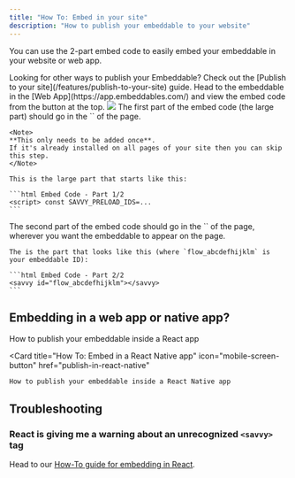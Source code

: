 ```yaml
---
title: "How To: Embed in your site"
description: "How to publish your embeddable to your website"
---
```


You can use the 2-part embed code to easily embed your embeddable in your website or web app.

<Tip>
  Looking for other ways to publish your Embeddable? Check out the [Publish to your site](/features/publish-to-your-site) guide.
</Tip>

<Steps>
  <Step title="Grab the embed code" titleSize="h3">
    Head to the embeddable in the [Web App](https://app.embeddables.com/) and
    view the embed code from the button at the top.
    <Frame>
      <img src="/images/embed-button.png" />
    </Frame>
  </Step>
  <Step title="Insert the first part in the Head">
    The first part of the embed code (the large part) should go in the `<HEAD>` of the page.

    <Note>
    **This only needs to be added once**.
    If it's already installed on all pages of your site then you can skip this step.
    </Note>

    This is the large part that starts like this:

    ```html Embed Code - Part 1/2
    <script> const SAVVY_PRELOAD_IDS=...
    ```

  </Step>
  <Step title="Insert the second part in the Body">
    The second part of the embed code should go in the `<BODY>` of the page, wherever you want the embeddable to appear on the page.

    The is the part that looks like this (where `flow_abcdefhijklm` is your embeddable ID):

    ```html Embed Code - Part 2/2
    <savvy id="flow_abcdefhijklm"></savvy>
    ```

  </Step>
</Steps>

## Embedding in a web app or native app?

<CardGroup cols={2}>
  <Card title="How To: Embed in a React app" icon="react" href="publish-in-react">
    How to publish your embeddable inside a React app
  </Card>

  <Card
    title="How To: Embed in a React Native app"
    icon="mobile-screen-button"
    href="publish-in-react-native"
  >
    How to publish your embeddable inside a React Native app
  </Card>
</CardGroup>

## Troubleshooting

### React is giving me a warning about an unrecognized `<savvy>` tag

Head to our [How-To guide for embedding in React](publish-in-react).
